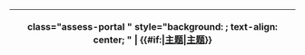 <noinclude>
{|
! </noinclude>class="assess-portal {{{class|}}}" style="background: {{Class/colour|portal}}; text-align: center; {{{style|}}}" | {{yesno| {{{image|no}}} | yes={{class/icon|Portal}} }} '''{{#if:{{{category|}}}|[[:{{{category}}}|主题]]|[[:Category:主题级条目|主题]]}}'''<noinclude>
|}
{{Documentation|Template:Grading scheme/doc/class}}
</noinclude>